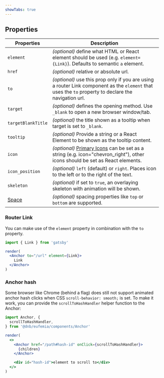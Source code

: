 ```yaml
---
showTabs: true
---
```


## Properties

| Properties                                  | Description                                                                                                                                          |
| ------------------------------------------- | ---------------------------------------------------------------------------------------------------------------------------------------------------- |
| `element`                                   | _(optional)_ define what HTML or React element should be used (e.g. `element={Link}`). Defaults to semantic `a` element.                             |
| `href`                                      | _(optional)_ relative or absolute url.                                                                                                               |
| `to`                                        | _(optional)_ use this prop only if you are using a router Link component as the `element` that uses the `to` property to declare the navigation url. |
| `target`                                    | _(optional)_ defines the opening method. Use `_blank` to open a new browser window/tab.                                                              |
| `targetBlankTitle`                          | _(optional)_ the title shown as a tooltip when target is set to `_blank`.                                                                            |
| `tooltip`                                   | _(optional)_ Provide a string or a React Element to be shown as the tooltip content.                                                                 |
| `icon`                                      | _(optional)_ [Primary Icons](/icons/primary) can be set as a string (e.g. icon="chevron_right"), other icons should be set as React elements.        |
| `icon_position`                             | _(optional)_ `left` (default) or `right`. Places icon to the left or to the right of the text.                                                       |
| `skeleton`                                  | _(optional)_ if set to `true`, an overlaying skeleton with animation will be shown.                                                                  |
| [Space](/uilib/components/space/properties) | _(optional)_ spacing properties like `top` or `bottom` are supported.                                                                                |

### Router Link

You can make use of the `element` property in combination with the `to` property.

```jsx
import { Link } from 'gatsby'

render(
  <Anchor to="/url" element={Link}>
    Link
  </Anchor>
)
```

### Anchor hash

Some browser like Chrome (behind a flag) does still not support animated anchor hash clicks when CSS `scroll-behavior: smooth;` is set. To make it work, you can provide the `scrollToHashHandler` helper function to the Anchor:

```jsx
import Anchor, {
  scrollToHashHandler,
} from '@dnb/eufemia/components/Anchor'

render(
  <>
    <Anchor href="/path#hash-id" onClick={scrollToHashHandler}>
      {children}
    </Anchor>

    <div id="hash-id">element to scroll to</div>
  </>
)
```
